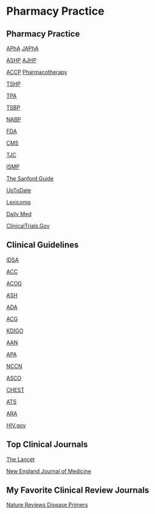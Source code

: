 # Pharmacy Practice

## Pharmacy Practice

[APhA](https://www.pharmacist.com/){.uri} [JAPhA](https://www.japha.org/){.uri}

[ASHP](https://www.ashp.org/){.uri} [AJHP](https://academic.oup.com/ajhp){.uri}

[ACCP](https://www.accp.com/){.uri} [Pharmacotherapy](https://accpjournals.onlinelibrary.wiley.com/journal/18759114){.uri}

[TSHP](https://tshp.org/){.uri}

[TPA](https://www.texaspharmacy.org/){.uri}

[TSBP](https://www.pharmacy.texas.gov/){.uri}

[NABP](https://nabp.pharmacy/){.uri}

[FDA](https://www.fda.gov/){.uri}

[CMS](https://www.cms.gov/){.uri}

[TJC](https://www.jointcommission.org/){.uri}

[ISMP](https://www.ismp.org/){.uri}

[The Sanford Guide](https://www.sanfordguide.com/){.uri}

[UpToDate](https://www.uptodate.com/login){.uri}

[Lexicomp](https://online.lexi.com/lco/action/home){.uri}

[Daily Med](https://dailymed.nlm.nih.gov/dailymed/index.cfm){.uri}

[ClinicalTrials.Gov](https://beta.clinicaltrials.gov/){.uri}

## Clinical Guidelines

[IDSA](https://www.idsociety.org/practice-guideline/alphabetical-guidelines/){.uri}

[ACC](https://www.acc.org/guidelines){.uri}

[ACOG](https://www.acog.org/clinical/clinical-guidance/practice-bulletin){.uri}

[ASH](https://www.hematology.org/education/clinicians/guidelines-and-quality-care/clinical-practice-guidelines){.uri}

[ADA](https://diabetesjournals.org/care/issue/45/Supplement_1){.uri}

[ACG](https://gi.org/guidelines/){.uri}

[KDIGO](https://kdigo.org/guidelines/){.uri}

[AAN](https://www.aan.com/practice/guidelines){.uri}

[APA](https://www.psychiatry.org/psychiatrists/practice/clinical-practice-guidelines){.uri}

[NCCN](https://www.nccn.org/guidelines/category_1){.uri}

[ASCO](https://www.asco.org/practice-patients/guidelines){.uri}

[CHEST](https://journal.chestnet.org/guidelines){.uri}

[ATS](https://www.thoracic.org/statements/index.php){.uri}

[ARA](https://www.rheumatology.org/Practice-Quality/Clinical-Support/Clinical-Practice-Guidelines){.uri}

[HIV.gov](https://clinicalinfo.hiv.gov/en/guidelines){.uri}

## Top Clinical Journals

[The Lancet](https://www.thelancet.com/){.uri}

[New England Journal of Medicine](https://www.nejm.org/){.uri}

## My Favorite Clinical Review Journals

[Nature Reviews Disease Primers](https://www.nature.com/nrdp/){.uri}

